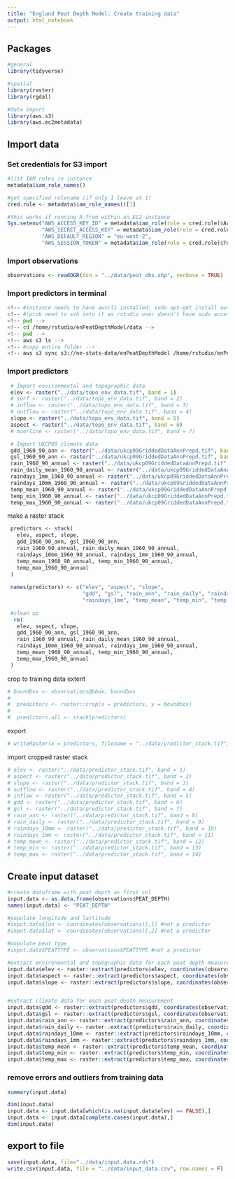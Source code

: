 ```yaml
---
title: "England Peat Depth Model: Create training data"
output: html_notebook
---
```


## Packages 
```r
#general
library(tidyverse)

#spatial
library(raster)
library(rgdal)

#data import
library(aws.s3)
library(aws.ec2metadata)
```

## Import data

### Set credentials for S3 import
```r
#list IAM roles in instance
metadata$iam_role_names()

#get specified rolename (if only 1 leave at 1)
cred.role <- metadata$iam_role_names()[1]

#this works if running R from within an EC2 instance
Sys.setenv("AWS_ACCESS_KEY_ID" = metadata$iam_role(role = cred.role)$AccessKeyId,
           "AWS_SECRET_ACCESS_KEY" = metadata$iam_role(role = cred.role)$SecretAccessKey,
           "AWS_DEFAULT_REGION" = "eu-west-2",
           "AWS_SESSION_TOKEN" = metadata$iam_role(role = cred.role)$Token)
```


### Import observations

```r

observations <- readOGR(dsn = "../data/peat_obs.shp", verbose = TRUE)

```

### Import predictors in terminal
```bash
<!-- #instance needs to have awscli installed: sudo apt-get install awscli  -->
<!-- #(prob need to ssh into it as rstudio user doesn't have sudo access) -->
<!-- pwd -->
<!-- cd /home/rstudio/enPeatDepthModel/data -->
<!-- pwd -->
<!-- aws s3 ls -->
<!-- #copy entire folder -->
<!-- aws s3 sync s3://ne-stats-data/enPeatDepthModel /home/rstudio/enPeatDepthModel/data/ -->
```


### Import predictors
```r

 # Import environmental and topographic data
 elev <- raster("../data/topo_env_data.tif", band = 1)
 # surf <- raster("../data/topo_env_data.tif", band = 2)
 # inflow <- raster("../data/topo_env_data.tif", band = 3)
 # outflow <- raster("../data/topo_env_data.tif", band = 4)
 slope <- raster("../data/topo_env_data.tif", band = 5)
 aspect <- raster("../data/topo_env_data.tif", band = 6)
 # moorline <- raster("../data/topo_env_data.tif", band = 7)

 # Import UKCP09 climate data
 gdd_1960_90_ann <- raster("../data/ukcp09GriddedDataAnnPrepd.tif", band = 1)
 gsl_1960_90_ann <- raster("../data/ukcp09GriddedDataAnnPrepd.tif", band = 2)
 rain_1960_90_annual <- raster("../data/ukcp09GriddedDataAnnPrepd.tif", band = 3)
 rain_daily_mean_1960_90_annual <- raster("../data/ukcp09GriddedDataAnnPrepd.tif", band = 4)
 raindays_1mm_1960_90_annual <- raster("../data/ukcp09GriddedDataAnnPrepd.tif", band = 5)
 raindays_10mm_1960_90_annual <- raster("../data/ukcp09GriddedDataAnnPrepd.tif", band = 6)
 temp_mean_1960_90_annual <- raster("../data/ukcp09GriddedDataAnnPrepd.tif", band = 7)
 temp_min_1960_90_annual <- raster("../data/ukcp09GriddedDataAnnPrepd.tif", band = 8)
 temp_max_1960_90_annual <- raster("../data/ukcp09GriddedDataAnnPrepd.tif", band = 9)
```

make a raster stack
```r
 predictors <- stack(
   elev, aspect, slope, 
   gdd_1960_90_ann, gsl_1960_90_ann,
   rain_1960_90_annual, rain_daily_mean_1960_90_annual,
   raindays_10mm_1960_90_annual, raindays_1mm_1960_90_annual,
   temp_mean_1960_90_annual, temp_min_1960_90_annual, 
   temp_max_1960_90_annual
 )
 
 names(predictors) <- c("elev", "aspect", "slope", 
                        "gdd", "gsl", "rain_ann", "rain_daily", "raindays_10mm", 
                        "raindays_1mm", "temp_mean", "temp_min", "temp_max")
 
 #clean up
  rm(
   elev, aspect, slope, 
   gdd_1960_90_ann, gsl_1960_90_ann,
   rain_1960_90_annual, rain_daily_mean_1960_90_annual,
   raindays_10mm_1960_90_annual, raindays_1mm_1960_90_annual,
   temp_mean_1960_90_annual, temp_min_1960_90_annual, 
   temp_max_1960_90_annual
 )
```

crop to training data extent

```r
# boundbox <- observations@bbox; boundbox 
#  
#  predictors <- raster::crop(x = predictors, y = boundbox)
#  
#  predictors.all <- stack(predictors)
```

export
```r
# writeRaster(x = predictors, filename = "../data/predictor_stack.tif", overwrite = TRUE)
```

import cropped raster stack

```r
# elev <- raster("../data/predictor_stack.tif", band = 1)
# aspect <- raster("../data/predictor_stack.tif", band = 2)
# slope <- raster("../data/predictor_stack.tif", band = 3)
# outflow <- raster("../data/predictor_stack.tif", band = 4)
# inflow <- raster("../data/predictor_stack.tif", band = 5)
# gdd <- raster("../data/predictor_stack.tif", band = 6)
# gsl <- raster("../data/predictor_stack.tif", band = 7)
# rain_ann <- raster("../data/predictor_stack.tif", band = 8)
# rain_daily <- raster("../data/predictor_stack.tif", band = 9)
# raindays_10mm <- raster("../data/predictor_stack.tif", band = 10)
# raindays_1mm <- raster("../data/predictor_stack.tif", band = 11)
# temp_mean <- raster("../data/predictor_stack.tif", band = 12)
# temp_min <- raster("../data/predictor_stack.tif", band = 13)
# temp_max <- raster("../data/predictor_stack.tif", band = 14)
```


## Create input dataset

```r
#create dataframe with peat depth as first col
input.data <- as.data.frame(observations$PEAT_DEPTH)
names(input.data) <- "PEAT_DEPTH"

#populate longitude and lattitude
#input.data$lon <- coordinates(observations)[,1] #not a predictor
#input.data$lat <- coordinates(observations)[,2] #not a predictor

#populate peat type
#input.data$PEATTYPE <- observations$PEATTYPE #not a predictor

#extract environmental and topographic data for each peat depth measurement
input.data$elev <- raster::extract(predictors$elev, coordinates(observations)[,1:2])
input.data$aspect <- raster::extract(predictors$aspect, coordinates(observations)[,1:2])
input.data$slope <- raster::extract(predictors$slope, coordinates(observations)[,1:2])


#extract climate data for each peat depth measurement
input.data$gdd <- raster::extract(predictors$gdd, coordinates(observations)[,1:2])
input.data$gsl <- raster::extract(predictors$gsl, coordinates(observations)[,1:2])
input.data$rain_ann <- raster::extract(predictors$rain_ann, coordinates(observations)[,1:2])
input.data$rain_daily <- raster::extract(predictors$rain_daily, coordinates(observations)[,1:2])
input.data$raindays_10mm <- raster::extract(predictors$raindays_10mm, coordinates(observations)[,1:2])
input.data$raindays_1mm <- raster::extract(predictors$raindays_1mm, coordinates(observations)[,1:2])
input.data$temp_mean <- raster::extract(predictors$temp_mean, coordinates(observations)[,1:2])
input.data$temp_min <- raster::extract(predictors$temp_min, coordinates(observations)[,1:2])
input.data$temp_max <- raster::extract(predictors$temp_max, coordinates(observations)[,1:2])
```



### remove errors and outliers from training data
```r
summary(input.data)
```

```r
dim(input.data)
input.data <- input.data[which(is.na(input.data$elev) == FALSE),]
input.data <- input.data[complete.cases(input.data),]
dim(input.data)
```

## export to file

```r
save(input.data, file="../data/input.data.rds")
write.csv(input.data, file = "../data/input_data.csv", row.names = F)
```


